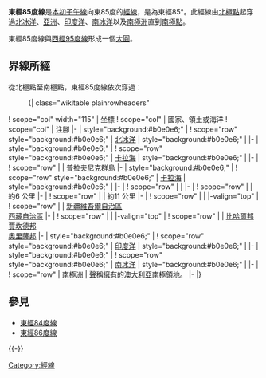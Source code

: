 {{Location map-line|lon=85}}
{{kml}}
'''東經85度線'''是[[本初子午線|本初子午線]]向東85度的[[經線|經線]]，是為東經85°。此經線由[[北極點|北極點]]起穿過[[北冰洋|北冰洋]]、[[亞洲|亞洲]]、[[印度洋|印度洋]]、[[南冰洋|南冰洋]]以及[[南極洲|南極洲]]直到[[南極點|南極點]]。

東經85度線與[[西經95度線|西經95度線]]形成一個[[大圓|大圓]]。

==界線所經==
從北極點至南極點，東經85度線依次穿過：

:{| class="wikitable plainrowheaders"
! scope="col" width="115" | 坐標
! scope="col" | 國家、領土或海洋
! scope="col" | 注腳
|-
| style="background:#b0e0e6;" | {{Coord|90|0|N|85|0|E|type:waterbody|name=Arctic Ocean}}
! scope="row" style="background:#b0e0e6;" | [[北冰洋|北冰洋]]
| style="background:#b0e0e6;" |
|-
| style="background:#b0e0e6;" | {{Coord|81|8|N|85|0|E|type:waterbody|name=Kara Sea}}
! scope="row" style="background:#b0e0e6;" | [[卡拉海|卡拉海]]
| style="background:#b0e0e6;" |
|-
| {{Coord|74|35|N|85|0|E|type:country|name=Russia}}
! scope="row" | {{RUS}}
| [[普拉夫尼克群島|普拉夫尼克群島]]
|-
| style="background:#b0e0e6;" | {{Coord|74|17|N|85|0|E|type:waterbody|name=Kara Sea}}
! scope="row" style="background:#b0e0e6;" | [[卡拉海|卡拉海]]
| style="background:#b0e0e6;" |
|-
| {{Coord|73|42|N|85|0|E|type:country|name=Russia}}
! scope="row" | {{RUS}}
|
|-
| {{Coord|50|3|N|85|0|E|type:country|name=Kazakhstan}}
! scope="row" | {{KAZ}}
| 約6 公里
|-
| {{Coord|50|0|N|85|0|E|type:country|name=Russia}}
! scope="row" | {{RUS}}
| 約11 公里
|-
| {{Coord|49|54|N|85|0|E|type:country|name=Kazakhstan}}
! scope="row" | {{KAZ}}
|
|-valign="top"
| {{Coord|46|55|N|85|0|E|type:country|name=China}}
! scope="row" | {{PRC}}
| [[新疆維吾爾自治區|新疆維吾爾自治區]] <br> [[西藏自治區|西藏自治區]]
|-
| {{Coord|28|36|N|85|0|E|type:country|name=Nepal}}
! scope="row" | {{NPL}}
|
|-valign="top"
| {{Coord|26|54|N|85|0|E|type:country|name=India}}
! scope="row" | {{IND}}
| [[比哈爾邦|比哈爾邦]]<br/> [[賈坎德邦|賈坎德邦]]<br/> [[奧里薩邦|奧里薩邦]]
|-
| style="background:#b0e0e6;" | {{Coord|19|19|N|85|0|E|type:waterbody|name=Indian Ocean}}
! scope="row" style="background:#b0e0e6;" | [[印度洋|印度洋]]
| style="background:#b0e0e6;" |
|-
| style="background:#b0e0e6;" | {{Coord|60|0|S|85|0|E|type:waterbody|name=Southern Ocean}}
! scope="row" style="background:#b0e0e6;" | [[南冰洋|南冰洋]]
| style="background:#b0e0e6;" |
|-
| {{Coord|66|21|S|85|0|E|type:country|name=Antarctica}}
! scope="row" | [[南極洲|南極洲]]
| {{AUS}}[[南極領地|聲稱擁有]]的[[澳大利亞南極領地|澳大利亞南極領地]]。
|-
|}

==參見==
*[[東經84度線|東經84度線]]
*[[東經86度線|東經86度線]]
{{-}}
{{geographical coordinates|state=collapsed}}

[[Category:經線|Category:經線]]